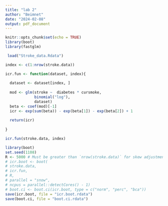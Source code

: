 ```yaml
---
title: "lab 2"
author: "Beimnet"
date: "2024-02-08"
output: pdf_document
---
```


```r
knitr::opts_chunk$set(echo = TRUE)
library(boot)
library(fastglm)
```

```r
 load("Stroke_data.Rdata")

index <- c(1:nrow(stroke.data))

icr.fun <- function(dataset, index){
  
  dataset <- dataset[index, ]
  
  mod <- glm(stroke ~  diabetes * cursmoke,
             binomial("log"),
             dataset)
  beta <- coef(mod)[-1]
  icr <- exp(sum(beta)) - exp(beta[1]) - exp(beta[2]) + 1
  
  return(icr)
  
}

icr.fun(stroke.data, index)
```

```r
library(boot)
set.seed(1108)
R <- 5000 # Must be greater than `nrow(stroke.data)` for skew adjustment
# icr.boot <- boot(
# stroke.data,
# icr.fun,
# R,
# parallel = "snow",
# ncpus = parallel::detectCores() - 1)
# boot.ci <- boot.ci(icr.boot, type = c("norm", "perc", "bca"))
save(icr.boot, file = "icr.boot.rdata")
save(boot.ci, file = "boot.ci.rdata")
```

```r

```

